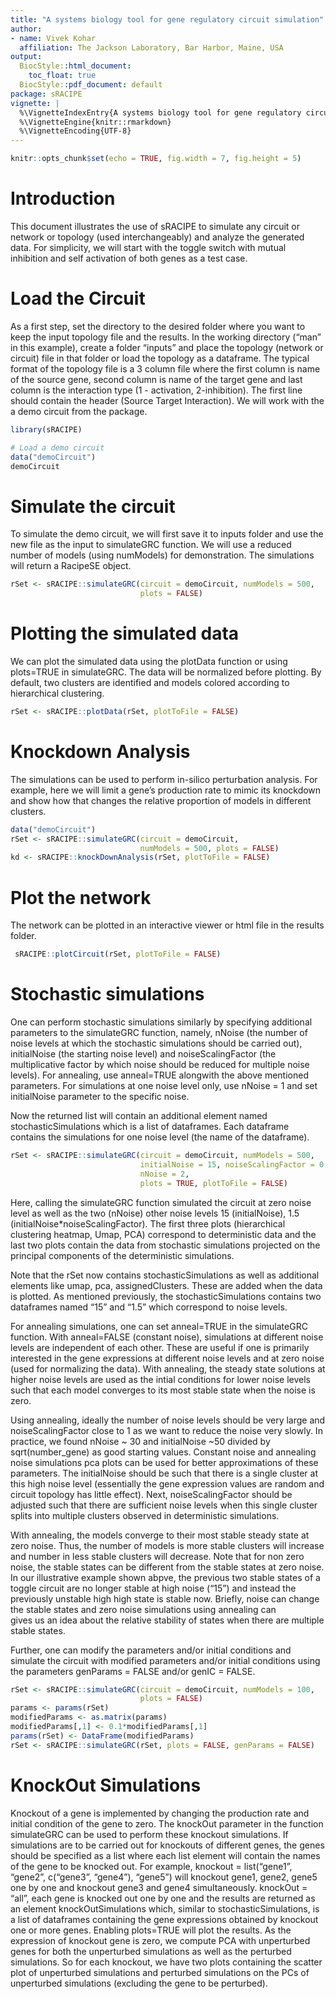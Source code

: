 ```yaml
---
title: "A systems biology tool for gene regulatory circuit simulation"
author:
- name: Vivek Kohar
  affiliation: The Jackson Laboratory, Bar Harbor, Maine, USA
output:
  BiocStyle::html_document:
    toc_float: true
  BiocStyle::pdf_document: default
package: sRACIPE
vignette: |
  %\VignetteIndexEntry{A systems biology tool for gene regulatory circuit simulation}
  %\VignetteEngine{knitr::rmarkdown}
  %\VignetteEncoding{UTF-8}
---
```


```r
knitr::opts_chunk$set(echo = TRUE, fig.width = 7, fig.height = 5)
```

# Introduction

This document illustrates the use of sRACIPE to simulate any 
circuit or network or topology (used interchangeably) 
and analyze the generated data. 
For simplicity, we will start with the toggle switch with mutual inhibition and 
self activation of both genes as a test case.

# Load the Circuit
As a first step, set the directory to the desired folder where you want to 
keep the input topology file and the results. In the working directory 
("man" in this example), create a folder "inputs" and place the 
topology (network or circuit) file in that folder or
load the topology as a dataframe. 
The typical format of the topology 
file is a 3 column file where the first column is name of the source gene, 
second column is name of the target gene and last column is 
the interaction type (1 - activation, 2-inhibition). 
The first line should contain the header (Source Target Interaction). 
We will work with the a demo circuit from the package.

```r
library(sRACIPE)

# Load a demo circuit
data("demoCircuit")
demoCircuit

```

# Simulate the circuit
To simulate the demo circuit, we will first save it to inputs folder and use the
new file as the input to simulateGRC function. We will use a reduced number of 
models (using numModels) for demonstration. The simulations will return a 
RacipeSE object. 


```r

rSet <- sRACIPE::simulateGRC(circuit = demoCircuit, numModels = 500,
                             plots = FALSE)

```

# Plotting the simulated data

We can plot the simulated data using the plotData function or using plots=TRUE
in simulateGRC. The data will be normalized before plotting. By default, two 
clusters are identified and models colored according to hierarchical clustering.

```r
rSet <- sRACIPE::plotData(rSet, plotToFile = FALSE)

```

# Knockdown Analysis
The simulations can be used to perform in-silico perturbation analysis. 
For example, here we will limit a gene's production rate to mimic its knockdown
and show how that changes the relative proportion of models in different 
clusters.

```r
data("demoCircuit")
rSet <- sRACIPE::simulateGRC(circuit = demoCircuit, 
                             numModels = 500, plots = FALSE)
kd <- sRACIPE::knockDownAnalysis(rSet, plotToFile = FALSE)
```

# Plot the network 

The network can be plotted in an interactive viewer 
or html file in the results  folder.

```r
 sRACIPE::plotCircuit(rSet, plotToFile = FALSE)
```


#  Stochastic simulations 

One can perform stochastic simulations similarly by specifying additional 
parameters to the simulateGRC function, namely, nNoise (the number of noise
levels at which the stochastic simulations should be carried out), initialNoise 
(the starting noise level) and noiseScalingFactor (the multiplicative factor by
which noise should be reduced for multiple noise levels). 
For annealing, use anneal=TRUE alongwith the above mentioned parameters.
For simulations at one
noise level only, use nNoise = 1 and set initialNoise parameter to the specific 
noise. 

Now the returned list will contain an additional element named 
stochasticSimulations which is a list of dataframes. Each dataframe contains the
simulations for one noise level (the name of the dataframe).

```r
rSet <- sRACIPE::simulateGRC(circuit = demoCircuit, numModels = 500, 
                             initialNoise = 15, noiseScalingFactor = 0.1,
                             nNoise = 2,
                             plots = TRUE, plotToFile = FALSE)

```

Here, calling the simulateGRC function simulated the circuit at zero noise level
as well as the two (nNoise) other noise levels 15 (initialNoise), 1.5 
(initialNoise*noiseScalingFactor). The first three plots (hierarchical 
clustering heatmap, Umap, PCA) correspond to deterministic data and the last
two plots contain the data from stochastic simulations projected on the 
principal components of the deterministic simulations.

Note that the rSet now contains stochasticSimulations as well as 
additional elements like umap, pca, assignedClusters. These are 
added when the data is plotted. As mentioned previously, 
the stochasticSimulations 
contains two dataframes named "15" and "1.5" which correspond to noise levels. 


For annealing simulations, one can set anneal=TRUE in the simulateGRC function.
With anneal=FALSE (constant noise), simulations at different noise levels are 
independent of each other. These are useful if one is primarily interested in 
the gene expressions at different noise levels and at zero noise 
(used for normalizing the data). With annealing, the steady state solutions
at higher noise levels are used as the intial conditions for lower noise levels 
such that each model converges to its most stable state when the noise is zero.


Using annealing, ideally the number of noise levels should be very large 
and noiseScalingFactor close to 1 as we want to reduce the noise very slowly. 
In practice, we found nNoise ~ 30 and 
initialNoise ~50 divided by sqrt(number_gene) 
as good starting values. Constant noise and annealing noise simulations pca 
plots can be used for better approximations of these parameters. 
The initialNoise should be such that there is a single cluster at this 
high noise level (essentially the gene expression values are random and circuit 
topology has little effect). Next, noiseScalingFactor  should be adjusted such 
that there are sufficient noise levels when this single cluster splits into 
multiple clusters observed in deterministic simulations. 

With annealing,
the models converge to their most stable steady state 
at zero noise. Thus, the number of models is more stable clusters
will increase and number in less 
stable clusters will decrease. Note that for non zero noise, the stable states
can be different from the stable states at zero noise. In our illustrative 
example shown abpve, the previous two stable states of a toggle circuit are no 
longer stable at high noise ("15") and instead the previously unstable high high
state is stable now. Briefly, noise can change the stable states and zero noise
simulations using annealing can  
gives us an idea about the relative stability of states 
when there are multiple stable states. 

Further, one can modify the parameters and/or initial conditions
and simulate the circuit with
modified parameters and/or initial conditions using the parameters 
genParams = FALSE and/or genIC = FALSE. 


```r
rSet <- sRACIPE::simulateGRC(circuit = demoCircuit, numModels = 100, 
                             plots = FALSE)
params <- params(rSet)
modifiedParams <- as.matrix(params) 
modifiedParams[,1] <- 0.1*modifiedParams[,1]
params(rSet) <- DataFrame(modifiedParams)
rSet <- sRACIPE::simulateGRC(rSet, plots = FALSE, genParams = FALSE)

```


# KnockOut Simulations

Knockout of a gene is implemented by changing the production rate and initial 
condition of the gene to zero. The knockOut parameter in the function 
simulateGRC can be used to perform these knockout simulations. If simulations 
are to be carried out for knockouts of different genes, the genes should be 
specified as a list where each list element will contain the names of the gene 
to be knocked out. For example, knockout = list("gene1", "gene2", 
c("gene3", "gene4"), "gene5") will knockout gene1, gene2, gene5 one by one
and knockout gene3 and gene4 simultaneously.
knockOut = "all", each gene is knocked out one by one and the results are 
returned as an element knockOutSimulations which, similar to 
stochasticSimulations, is a list of dataframes containing the gene expressions
obtained by knockout one or more genes. Enabling plots=TRUE will plot the 
results. As the expression of knockout gene is zero, we compute PCA with 
unperturbed genes for both the unperturbed simulations as well as the
perturbed simulations. So for each knockout, we have two plots containing the
scatter plot of unperturbed simulations and perturbed simulations on the PCs of
unperturbed simulations (excluding the gene to be perturbed).

